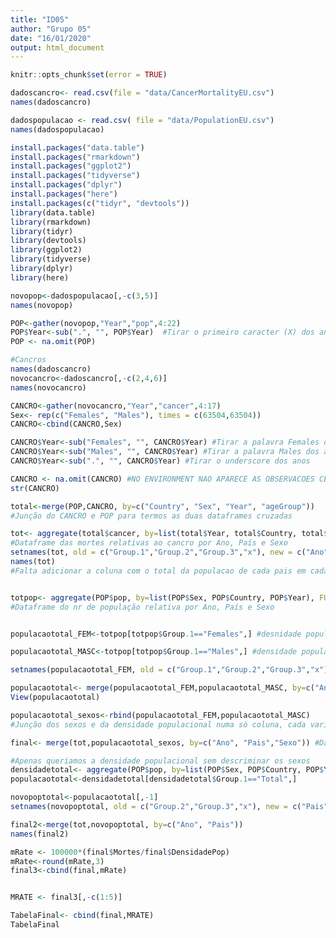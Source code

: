```yaml
---
title: "ID05"
author: "Grupo 05"
date: "16/01/2020"
output: html_document
---
```


```r
knitr::opts_chunk$set(error = TRUE)
```

```r
dadoscancro<- read.csv(file = "data/CancerMortalityEU.csv")
names(dadoscancro)

```


```r

dadospopulacao <- read.csv( file = "data/PopulationEU.csv")
names(dadospopulacao)
```

```r
install.packages("data.table")
install.packages("rmarkdown")
install.packages("ggplot2")
install.packages("tidyverse")
install.packages("dplyr")
install.packages("here")
install.packages(c("tidyr", "devtools"))
library(data.table)
library(rmarkdown)
library(tidyr)
library(devtools)
library(ggplot2)
library(tidyverse)
library(dplyr)
library(here)
```

```r
novopop<-dadospopulacao[,-c(3,5)]
names(novopop)

POP<-gather(novopop,"Year","pop",4:22)
POP$Year<-sub(".", "", POP$Year)  #Tirar o primeiro caracter (X) dos anos
POP <- na.omit(POP)
```


```r

#Cancros
names(dadoscancro)
novocancro<-dadoscancro[,-c(2,4,6)]
names(novocancro)

CANCRO<-gather(novocancro,"Year","cancer",4:17)
Sex<- rep(c("Females", "Males"), times = c(63504,63504))
CANCRO<-cbind(CANCRO,Sex)

CANCRO$Year<-sub("Females", "", CANCRO$Year) #Tirar a palavra Females dos anos
CANCRO$Year<-sub("Males", "", CANCRO$Year) #Tirar a palavra Males dos anos
CANCRO$Year<-sub(".", "", CANCRO$Year) #Tirar o underscore dos anos

CANCRO <- na.omit(CANCRO) #NO ENVIRONMENT NAO APARECE AS OBSERVACOES CERTAS
str(CANCRO)

```


```r

total<-merge(POP,CANCRO, by=c("Country", "Sex", "Year", "ageGroup"))
#Junção do CANCRO e POP para termos as duas dataframes cruzadas

tot<- aggregate(total$cancer, by=list(total$Year, total$Country, total$Sex), FUN=sum)
#Dataframe das mortes relativas ao cancro por Ano, País e Sexo
setnames(tot, old = c("Group.1","Group.2","Group.3","x"), new = c("Ano", "Pais", "Sexo","Mortes"))
names(tot)
#Falta adicionar a coluna com o total da populacao de cada pais em cada ano respectivamente


totpop<- aggregate(POP$pop, by=list(POP$Sex, POP$Country, POP$Year), FUN=sum)
#Dataframe do nr de população relativa por Ano, País e Sexo


populacaototal_FEM<-totpop[totpop$Group.1=="Females",] #desnidade populacional do sexo feminino

populacaototal_MASC<-totpop[totpop$Group.1=="Males",] #densidade populacional do sexo masculino

setnames(populacaototal_FEM, old = c("Group.1","Group.2","Group.3","x"), new = c("Sexo","Pais","Ano", "DensidadePop" ))

populacaototal<- merge(populacaototal_FEM,populacaototal_MASC, by=c("Ano", "Pais")) #dataframe com a população por sexo
View(populacaototal)

populacaototal_sexos<-rbind(populacaototal_FEM,populacaototal_MASC) 
#Junção dos sexos e da densidade populacional numa só coluna, cada variável

final<- merge(tot,populacaototal_sexos, by=c("Ano", "Pais","Sexo")) #Dataframe com a população total e o nr de mortes

```


```r

#Apenas queriamos a densidade populacional sem descriminar os sexos
densidadetotal<- aggregate(POP$pop, by=list(POP$Sex, POP$Country, POP$Year), FUN=sum)
populacaototal<-densidadetotal[densidadetotal$Group.1=="Total",]

novopoptotal<-populacaototal[,-1]
setnames(novopoptotal, old = c("Group.2","Group.3","x"), new = c("Pais","Ano", "DensidadePop" ))

final2<-merge(tot,novopoptotal, by=c("Ano", "Pais"))
names(final2)

mRate <- 100000*(final$Mortes/final$DensidadePop)
mRate<-round(mRate,3)
final3<-cbind(final,mRate)


MRATE <- final3[,-c(1:5)]

TabelaFinal<- cbind(final,MRATE)
TabelaFinal

```


